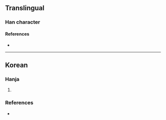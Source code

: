 {{character info}}
==Translingual==

===Han character===
{{Han char|rn=5|rad=乙|as=04|sn=5|four=|canj=BN|ids=⿱爫乙}}

====References====
* {{Han ref|kx=0084.101|dkj=|dj=|hdz=|uh=340D|ud=13325|bh=|bd=}}

----

==Korean==

===Hanja===
{{ko-hanja|hangeul=졸|rv=jol|mr=chol|y=col}}

# {{rfdef|ko|sort=乙04}}

===References===
* {{R:hanjadoc|67}}